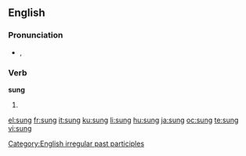 {{also|súng}}
==English==

===Pronunciation===
* {{IPA|/sʌŋ/}}, {{SAMPA|/sVN/}}
*: {{rhymes|ʌŋ}}

===Verb===
'''sung'''

# {{past participle of|[[sing]]}}

[[Category:English irregular past participles]]

[[el:sung]]
[[fr:sung]]
[[it:sung]]
[[ku:sung]]
[[li:sung]]
[[hu:sung]]
[[ja:sung]]
[[oc:sung]]
[[te:sung]]
[[vi:sung]]